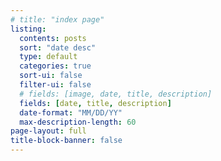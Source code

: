 ```yaml
---
# title: "index page"
listing:
  contents: posts
  sort: "date desc"
  type: default
  categories: true
  sort-ui: false
  filter-ui: false
  # fields: [image, date, title, description]
  fields: [date, title, description]
  date-format: "MM/DD/YY"
  max-description-length: 60
page-layout: full
title-block-banner: false
---
```

